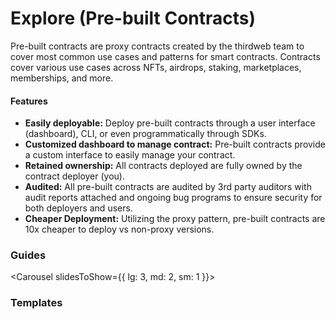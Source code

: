 
# Explore (Pre-built Contracts)

Pre-built contracts are proxy contracts created by the thirdweb team to cover most common use cases and patterns for smart contracts. Contracts cover various use cases across NFTs, airdrops, staking, marketplaces, memberships, and more.

#### Features

- **Easily deployable:** Deploy pre-built contracts through a user interface (dashboard), CLI, or even programmatically through SDKs.
- **Customized dashboard to manage contract:** Pre-built contracts provide a custom interface to easily manage your contract.
- **Retained ownership:** All contracts deployed are fully owned by the contract deployer (you).
- **Audited:** All pre-built contracts are audited by 3rd party auditors with audit reports attached and ongoing bug programs to ensure security for both deployers and users.
- **Cheaper Deployment:** Utilizing the proxy pattern, pre-built contracts are 10x cheaper to deploy vs non-proxy versions.

### Guides

<Carousel slidesToShow={{
	lg: 3,
	md: 2,
	sm: 1
}}>

<ArticleCard
	title="Account Factory"
	description="Learn how to deploy an NFT Factory contract."
	href="/"
	image={testImage}
/>

<ArticleCard
	title="Token"
	description="Learn how to deploy a Token contract."
	href="/"
	image={testImage}
/>

<ArticleCard
	title="NFT Drop"
	description="Learn how to deploy an NFT Drop contract."
	href="/"
	image={testImage}
/>

<ArticleCard
	title="Some Title"
	description="This is a short description about this card and its properties."
	href="/"
	image={testImage}
/>

</Carousel>

### Templates

<OpenSourceCard
	title="Marketplace"
	description="Create an NFT Marketplace using Marketplace contract."
	href="/"
/>

<OpenSourceCard
	title="NFT Drop"
	description="Create a claim page for NFTs using the NFT Drop contract."
	href="/"
/>

<OpenSourceCard
	title="NFT Gallery"
	description="Create an NFT Gallery to view and display metadata from any NFT contract."
	href="/"
/>
